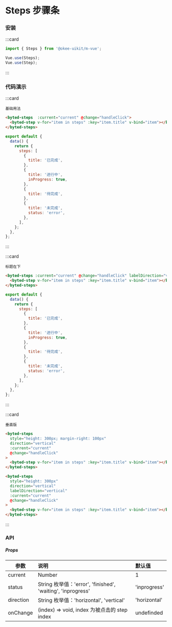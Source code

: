 # Steps 步骤条

### 安装

:::card

```javascript
import { Steps } from '@okee-uikit/m-vue';

Vue.use(Steps);
Vue.use(Step);
```

:::

### 代码演示

:::card

```topic
基础用法
```

```html
<byted-steps  :current="current" @change="handleClick">
  <byted-step v-for="item in steps" :key="item.title" v-bind="item"></byted-step>
</byted-steps>
```

```javascript
export default {
  data() {
    return {
      steps: [
        {
          title: '已完成',
        },
        {
          title: '进行中',
          inProgress: true,
        },
        {
          title: '待完成',
        },
        {
          title: '未完成',
          status: 'error',
        },
      ],
    };
  },
};
```
:::

:::card

```topic
标题在下
```

```html
<byted-steps :current="current" @change="handleClick" labelDirection="vertical">
  <byted-step v-for="item in steps" :key="item.title" v-bind="item"></byted-step>
</byted-steps>
```

```javascript
export default {
  data() {
    return {
      steps: [
        {
          title: '已完成',
        },
        {
          title: '进行中',
          inProgress: true,
        },
        {
          title: '待完成',
        },
        {
          title: '未完成',
          status: 'error',
        },
      ],
    };
  },
};
```
:::

:::card

```topic
垂直版
```

```html
<byted-steps
  style="height: 300px; margin-right: 100px"
  direction="vertical"
  :current="current"
  @change="handleClick"
>
  <byted-step v-for="item in steps" :key="item.title" v-bind="item"></byted-step>
</byted-steps>

<byted-steps
  style="height: 300px"
  direction="vertical"
  labelDirection="vertical"
  :current="current"
  @change="handleClick"
>
  <byted-step v-for="item in steps" :key="item.title" v-bind="item"></byted-step>
</byted-steps>
```

:::

### API

##### Props

| 参数      | 说明                                                        | 默认值       |
| --------- | :---------------------------------------------------------- | :----------- |
| current   | Number                                                      | 1            |
| status    | String 枚举值：'error', 'finished', 'waiting', 'inprogress' | 'inprogress' |
| direction | String 枚举值：'horizontal', 'vertical'                     | 'horizontal' |
| onChange  | (index) => void, index 为被点击的 step index                | undefinded   |
